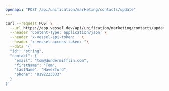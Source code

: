```yaml
---
openapi: "POST /api/unification/marketing/contacts/update"
---
```


<RequestExample>

```bash Request
curl --request POST \
  --url https://app.vessel.dev/api/unification/marketing/contacts/update \
  --header 'Content-Type: application/json' \
  --header 'x-vessel-api-token: ' \
  --header 'x-vessel-access-token: '\
  --data '{
  "id": "string",
  "contact": {
    "email": "tom@dundermifflin.com",
    "firstName": "Tom",
    "lastName": "Haverford",
    "phone": "8192223333"
  }
}'
```

</RequestExample>

